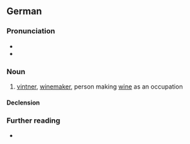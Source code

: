 ==German==
{{slim-wikipedia|lang=de}}

===Pronunciation===
* {{IPA|de|/ˈvɪntsɐ/}}
* {{audio|de|De-Winzer.ogg|Audio}}

===Noun===
{{de-noun|m|Winzers|Winzer|f=Winzerin}}

# [[vintner]], [[winemaker]], person making [[wine]] as an occupation

====Declension====
{{de-decl-noun-m|s}}

===Further reading===
* {{R:Duden}}

{{C|de|Occupations}}
